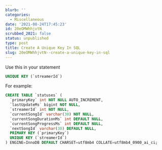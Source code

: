 ```yaml
---
blurb: ''
categories:
  - Miscellaneous
date: '2021-08-24T17:45:23'
id: 20eOMWhhjvtN
scrubbed_2021: false
status: unpublished
type: post
title: Create A Unique Key In SQL
slug: 20eOMWhhjvtN--create-a-unique-key-in-sql
---
```


Use this in your statement

```sql
UNIQUE KEY (`streamerId`)
```

For example:

```sql
CREATE TABLE `statuses` (
  `primaryKey` int NOT NULL AUTO_INCREMENT,
  `lastUpdateMs` bigint NOT NULL,
  `streamerId` int NOT NULL,
  `currentSongId` varchar(30) NOT NULL,
  `currentSongDurationMs` int DEFAULT NULL,
  `currentSongProgressMs` int DEFAULT NULL,
  `nextSongId` varchar(30) DEFAULT NULL,
  PRIMARY KEY (`primaryKey`)
  UNIQUE KEY (`streamerId`)
) ENGINE=InnoDB DEFAULT CHARSET=utf8mb4 COLLATE=utf8mb4_0900_ai_ci;
```
